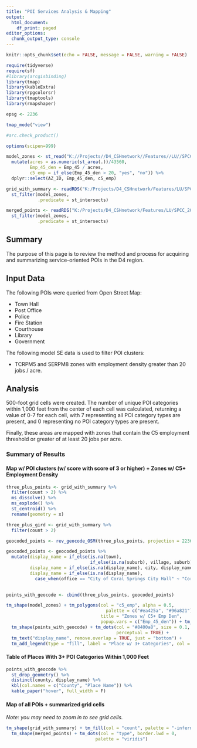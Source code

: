 ```yaml
---
title: "POI Services Analysis & Mapping"
output:
  html_document:
    df_print: paged
editor_options:
  chunk_output_type: console
---
```


```r

knitr::opts_chunk$set(echo = FALSE, message = FALSE, warning = FALSE)

require(tidyverse)
require(sf)
#library(arcgisbinding)
library(tmap)
library(kableExtra)
library(rpgcolorsr)
library(tmaptools)
library(rmapshaper)

epsg <- 2236

tmap_mode("view")

#arc.check_product()

options(scipen=999)

model_zones <- st_read("K://Projects//D4_CSHnetwork//Features//LU//SPCC_20//data_prep//cleaned_data//models//models_dem.shp", quiet = T) %>% 
  mutate(acres = as.numeric(st_area(.))/43560,
         Emp_45_den = Emp_45 / acres,
         c5_emp = if_else(Emp_45_den > 20, "yes", "no")) %>% 
  dplyr::select(AZ_ID, Emp_45_den, c5_emp)

grid_with_summary <- readRDS("K:/Projects/D4_CSHnetwork/Features/LU/SPCC_20/data_prep/demo_data/services_count_overlay/services_count_grid.rds") %>% 
  st_filter(model_zones,
            .predicate = st_intersects)

merged_points <- readRDS("K:/Projects/D4_CSHnetwork/Features/LU/SPCC_20/data_prep/demo_data/services_count_overlay/services_merged_points.rds") %>% 
  st_filter(model_zones,
            .predicate = st_intersects)


```

## Summary

The purpose of this page is to review the method and process for acquiring and summarizing service-oriented POIs in the D4 region.

## Input Data

The following POIs were queried from Open Street Map:

-   Town Hall
-   Post Office
-   Police
-   Fire Station
-   Courthouse
-   Library
-   Government

The following model SE data is used to filter POI clusters:

-   TCRPM5 and SERPM8 zones with employment density greater than 20 jobs / acre.

## Analysis

500-foot grid cells were created. The number of unique POI categories within 1,000 feet from the center of each cell was calculated, returning a value of 0-7 for each cell, with 7 representing all POI category types are present, and 0 representing no POI category types are present.

Finally, these areas are mapped with zones that contain the C5 employment threshold or greater of at least 20 jobs per acre.

### Summary of Results

#### Map w/ POI clusters (w/ score with score of 3 or higher) + Zones w/ C5+ Employment Density

```r

three_plus_points <- grid_with_summary %>% 
  filter(count > 2) %>%
  ms_dissolve() %>% 
  ms_explode() %>% 
  st_centroid() %>% 
  rename(geometry = x)

three_plus_gird <- grid_with_summary %>% 
  filter(count > 2)

geocoded_points <- rev_geocode_OSM(three_plus_points, projection = 2236)

geocoded_points <- geocoded_points %>%
  mutate(display_name = if_else(is.na(town),
                                if_else(is.na(suburb), village, suburb),town),
         display_name = if_else(is.na(display_name), city, display_name),
         display_name = if_else(is.na(display_name),
           case_when(office == "City of Coral Springs City Hall" ~ "Coral Springs"), display_name))
           

points_with_geocode <- cbind(three_plus_points, geocoded_points)

tm_shape(model_zones) + tm_polygons(col = "c5_emp", alpha = 0.5,
                                      palette = c("#ea425a", "#96a821"),
                                    title = "Zones w/ C5+ Emp Den",
                                    popup.vars = c("Emp_45_den")) + tm_shape(three_plus_gird) + tm_borders(col = "#8400a8") +
  tm_shape(points_with_geocode) + tm_dots(col = "#8400a8", size = 0.1,
                                          perceptual = TRUE) +
  tm_text("display_name", remove.overlap = TRUE, just = "bottom") +
  tm_add_legend(type = "fill", label = "Place w/ 3+ Categories", col = "#8400a8")
```

#### Table of Places With 3+ POI Categories Within 1,000 Feet

```r

points_with_geocode %>%
  st_drop_geometry() %>%
  distinct(county, display_name) %>% 
  kbl(col.names = c("County", "Place Name")) %>% 
  kable_paper("hover", full_width = F)

```

#### Map of all POIs + summarized grid cells

*Note: you may need to zoom in to see grid cells.*

```r


tm_shape(grid_with_summary) + tm_fill(col = "count", palette = "-inferno") +
  tm_shape(merged_points) + tm_dots(col = "type", border.lwd = 0,
                                  palette = "viridis")

```
